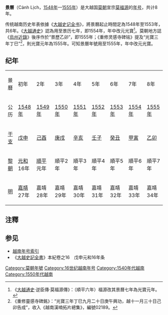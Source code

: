 {{Eranamebox|年号=景曆
|起讫时间= [[1548年|1548年]]—[[1555年|1555年]]
|政权= [[莫朝|莫朝]]
|帝王= 宣宗[[莫福源|莫福源]]
|历时= 7年
|timeline=
|说明=
}}
'''景曆'''（Cảnh Lịch，[[1548年|1548年]]—[[1555年|1555年]]）是大越国[[莫朝|莫朝]]宣宗[[莫福源|莫福源]]的[[年号|年号]]，共计8年。

传统越南历史年表依據《[[大越史记全书|大越史记全书]]》，將景曆起止時間定為1548年至1553年，共6年。《[[大越通史|大越通史]]》認為用至景历七年，即1554年，年中改元光寶<ref>《[[大越通史|大越通史]]·逆臣傳·莫福源傳》：（順平六年）福源改其景曆七年為光寶元年。</ref>。莫朝地方誌《[[烏州近錄|烏州近錄]]》後序作於“景歷乙卯”，即1555年；《重修灵感寺碑铭》提及“光寶三年丁巳”<ref>《重修靈感寺碑銘》：“光寶三年丁巳九月二十日庚午興功，越十一月三十日己卯告成”，收入《越南漢喃拓片總集》，編號02189。</ref>，則光寶元年為1555年。可知景曆年號用至1555年，年中改元光寶。

==纪年==

{| class="wikitable" style="text-align:center"
|- style="font-weight:bold"
|景曆||初年||2年||3年||4年||5年||6年||7年||8年
|- 
|公历||[[1548年|1548年]]||[[1549年|1549年]]||[[1550年|1550年]]||[[1551年|1551年]]||[[1552年|1552年]]||[[1553年|1553年]]||[[1554年|1554年]]||[[1555年|1555年]]
|- 
|[[干支|干支]]||[[戊申|戊申]]||[[己酉|己酉]]||[[庚戌|庚戌]]||[[辛亥|辛亥]]||[[壬子|壬子]]||[[癸丑|癸丑]]||[[甲寅|甲寅]]||[[乙卯|乙卯]]
|-
|[[黎朝|黎朝]]||[[元和_(黎莊宗)|元和]]16年||[[順平_(後黎中宗)|順平]]元年||順平2年||順平3年||順平4年||順平5年||順平6年||順平7年
|-
|[[明|明]]||[[嘉靖|嘉靖]]27年||嘉靖28年||嘉靖29年||嘉靖30年||嘉靖31年||嘉靖32年||嘉靖33年||嘉靖34年
|}

==注釋==
{{reflist}}

==参见==
*[[越南年号索引|越南年号索引]]
*《[[大越史記全書|大越史記全書]]》本紀卷之16　戊申元和16年条

{{年号|[[永定_(莫福源)|永定]]|[[越南年号索引|越南莫朝年号]]|[[光宝|光宝]]}}
{{越南年號}}
[[Category:莫朝年號|Category:莫朝年號]]
[[Category:16世纪越南年号|Category:16世纪越南年号]]
[[Category:1540年代越南|Category:1540年代越南]]
[[Category:1550年代越南|Category:1550年代越南]]